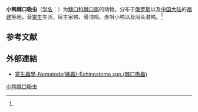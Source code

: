 {{Speciesbox
| name = 小鸭棘口吸虫
| status = 
| status_system = 
| image = 
| genus = Echinostoma
| species = rufinae
| authority = (Kurova, 1927)<ref name='id10054'>{{cite web| url =http://www.bioinfo.cn/db05/BjdwSpecies.php?action=view&id=10054| title =小鸭棘口吸虫| work =《中国动物物种编目数据库》| publisher =中国科学院微生物研究所| author =中国科学院动物研究所| accessdate =2009-04-16| deadurl =yes| archiveurl =https://web.archive.org/web/20160305025859/http://www.bioinfo.cn/db05/BjdwSpecies.php?action=view&id=10054| archivedate =2016-03-05}}</ref>
}}

'''小鸭棘口吸虫'''（[[学名|学名]]：{{lang|la|''Echinostoma rufinae''}}）为[[棘口科|棘口科]][[棘口属|棘口属]]的动物。分布于[[俄罗斯|俄罗斯]]以及[[中国大陆|中国大陆]]的[[福建|福建]]等地，营[[寄生|寄生]]生活，宿主家鸭、骨顶鸡、赤咀小鸭以及凤头潜鸭。<ref name='id10054'/>

== 参考文献 ==
{{reflist}}
==外部連結==
*[http://smallcollation.blogspot.com/2013/02/nematoda-echinostoma-spp.html 寄生蟲學-Nematoda(線蟲)-Echinostoma spp.(棘口吸蟲)] {{Wayback|url=http://smallcollation.blogspot.com/2013/02/nematoda-echinostoma-spp.html |date=20160305062657 }}

{{Wikispecies|Echinostoma rufinae}}
{{Taxonbar|from=Q11035673}}

[[Category:棘口属|小鸭棘口吸虫]]


{{吸虫小作品}}